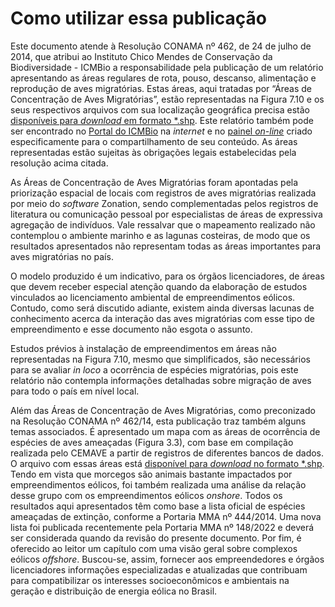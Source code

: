 
# Como utilizar essa publicação {- #como-utilizar}  



Este documento atende à Resolução CONAMA nº 462, de 24 de julho de 2014, que atribui ao Instituto Chico Mendes de Conservação da Biodiversidade - ICMBio a  responsabilidade pela publicação de um relatório apresentando as áreas regulares de rota, pouso, descanso, alimentação e reprodução de aves migratórias. Estas áreas, aqui tratadas por “Áreas de Concentração de Aves Migratórias”, estão representadas na Figura 7.10 e os seus respectivos arquivos com sua localização geográfica precisa estão [disponíveis para *download* em formato *.shp](https://drive.google.com/file/d/1bnLY2-kQKBWzBFrw7x2Vh4sis72jmRVS/view?usp=sharing). Este relatório também pode ser encontrado no [Portal do ICMBio](https://www.gov.br/icmbio/pt-br/centrais-de-conteudo/publicacoes/relatorios) na *internet* e no [painel *on-line*](https://cemave-sede.github.io/painel4/) criado especificamente para o compartilhamento de seu conteúdo. As áreas representadas estão sujeitas às obrigações legais estabelecidas pela resolução acima citada.  

As Áreas de Concentração de Aves Migratórias foram apontadas pela priorização espacial de locais com registros de aves migratórias realizada por meio do *software* Zonation, sendo complementadas pelos registros de literatura ou comunicação pessoal por especialistas de áreas de expressiva agregação de indivíduos. Vale ressalvar que o mapeamento realizado não contemplou o ambiente marinho e as lagunas costeiras, de modo que os resultados apresentados não representam todas as áreas importantes para aves migratórias no país.  

O modelo produzido é um indicativo, para os órgãos licenciadores, de áreas que devem receber especial atenção quando da elaboração de estudos vinculados ao licenciamento ambiental de empreendimentos eólicos. Contudo, como será discutido adiante, existem ainda diversas lacunas de conhecimento acerca da interação das aves migratórias com esse tipo de empreendimento e esse documento não esgota o assunto.  

Estudos prévios à instalação de empreendimentos em áreas não representadas na Figura 7.10, mesmo que simplificados, são necessários  para se avaliar *in loco* a ocorrência de espécies migratórias, pois este relatório não contempla informações detalhadas sobre migração de aves para todo o país em nível local.  

Além das Áreas de Concentração de Aves Migratórias, como preconizado na Resolução CONAMA nº 462/14, esta publicação traz também alguns temas associados.  É apresentado um mapa com as áreas de ocorrência de espécies de aves ameaçadas (Figura 3.3), com base em compilação realizada pelo CEMAVE a partir de registros de diferentes bancos de dados. O arquivo com essas áreas está [disponível para *download* no formato *.shp](https://drive.google.com/file/d/1bnLY2-kQKBWzBFrw7x2Vh4sis72jmRVS/view?usp=sharing). Tendo em vista que morcegos são animais bastante impactados por empreendimentos eólicos, foi também realizada uma análise da relação desse grupo com os empreendimentos eólicos *onshore*. Todos os resultados aqui apresentados têm como base a lista oficial de espécies ameaçadas de extinção, conforme a Portaria MMA nº 444/2014. Uma nova lista foi publicada recentemente pela Portaria MMA nº 148/2022 e deverá ser considerada quando da revisão do presente documento. Por fim, é oferecido ao leitor um capítulo com uma visão geral sobre complexos eólicos *offshore*. Buscou-se, assim, fornecer aos empreendedores e órgãos licenciadores informações especializadas e atualizadas que contribuam para compatibilizar os interesses socioeconômicos e ambientais na geração e distribuição de energia eólica no Brasil.